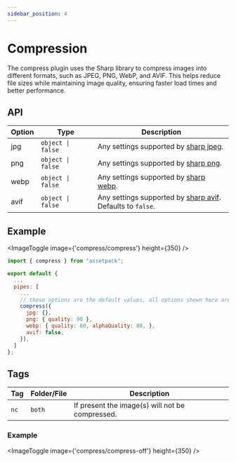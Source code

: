 ```yaml
---
sidebar_position: 4
---
```


# Compression

The compress plugin uses the Sharp library to compress images into different formats, such as JPEG, PNG, WebP, and AVIF. This helps reduce file sizes while maintaining image quality, ensuring faster load times and better performance.

## API

| Option | Type              | Description                                                                                                          |
| ------ | ----------------- | -------------------------------------------------------------------------------------------------------------------- |
| jpg    | `object \| false` | Any settings supported by [sharp jpeg](https://sharp.pixelplumbing.com/api-output#jpeg).                             |
| png    | `object \| false` | Any settings supported by [sharp png](https://sharp.pixelplumbing.com/api-output#png).                               |
| webp   | `object \| false` | Any settings supported by [sharp webp](https://sharp.pixelplumbing.com/api-output#webp).                             |
| avif   | `object \| false` | Any settings supported by [sharp avif](https://sharp.pixelplumbing.com/api-output#avif). <br /> Defaults to `false`. |

## Example

<ImageToggle image={'compress/compress'} height={350} />

```js
import { compress } from "assetpack";

export default {
  ...
  pipes: [
    ...
    // these options are the default values, all options shown here are optional
    compress({
      jpg: {},
      png: { quality: 90 },
      webp: { quality: 80, alphaQuality: 80, },
      avif: false,
    }),
  ]
};
```

## Tags

| Tag  | Folder/File | Description                                     |
| ---- | ----------- | ----------------------------------------------- |
| `nc` | `both`      | If present the image(s) will not be compressed. |

### Example
<ImageToggle image={'compress/compress-off'} height={350} />

